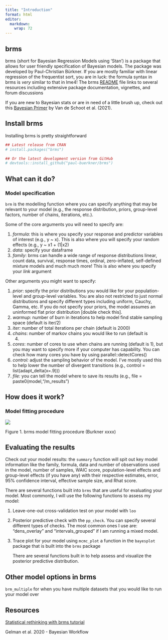 ```yaml
---
title: "Introduction"
format: html
editor: 
  markdown: 
    wrap: 72
---
```


## brms 

brms (short for Bayesian Regression Models using 'Stan') is a package
that allows for user friendly specification of Bayesian models. The
package was developed by Paul-Christian Bürkner. If you are mostly
familiar with linear regression of the frequentist sort, you are in
luck: the formula syntax in brms is *very* similar to that in lme4! The
brms
[README](https://cran.r-project.org/web/packages/brms/readme/README.html)
file links to several resources including extensive package
documentation, vignettes, and forum discussions

If you are new to Bayesian stats or are in need of a little brush up,
check out this [Bayesian
Primer](https://www.nature.com/articles/s43586-020-00001-2) by Van de
Schoot et al. (2021).

## Install brms

Installing brms is pretty straightforward

```r
## Latest release from CRAN
# install.packages("brms")

## Or the latest development version from GitHub
# devtools::install_github("paul-buerkner/brms")
```

## What can it do?

### Model specification

`brm` is the modelling function where you can specify anything that may
be relevant to your model (e.g., the response distribution, priors,
group-level factors, number of chains, iterations, etc.).

Some of the core arguments you will need to specify are:

1.  *formula*: this is where you specify your response and predictor
    variables of interest (e.g., y \~ x). This is also where you will
    specify your random effects (e.g., y \~ x1 + (1\|x2)
2.  *data:* specify your dataframe
3.  *family*: brms can handle a wide range of response distributions
    linear, count data, survival, response times, ordinal,
    zero-inflated, self-defined mixture models and much much more! This
    is also where you specify your *link* argument

Other arguments you might want to specify:

1.  *prior*: specify the prior distributions you would like for your
    population-level and group-level variables. You are also not
    restricted to just normal distributions and specify different types
    including uniform, Cauchy, Gamma, etc. If you do not specify your
    priors, the model assumes an uninformed flat prior distribution
    \[double check this\].
2.  *warmup*: number of burn in iterations to help model find stable
    sampling space (default is iter/2)
3.  *iter:* number of total iterations per chain (default is 2000)
4.  *chains*: number of markov chains you would like to run (default is
    4)
5.  *cores*: number of cores to use when chains are running (default is
    1), but you may want to specify more if your computer has
    capability. You can check how many cores you have by using
    parallel::detectCores()
6.  *control:* adjust the sampling behavior of the model. I've mostly
    used this to help lower the number of divergent transitions (e.g.,
    control = list(adapt_delta(x=.9)))
7.  *file:* you can tell the model where to save its results (e.g., file
    = paste0(model,"/m_results")

## How does it work?

### Model fitting procedure

![](images/Screen%20Shot%202023-11-01%20at%201.01.31%20PM.png)

Figure 1. brms model fitting procedure (Burkner xxxx)

## Evaluating the results

Check out your model results: the `summary` function will spit out key
model information like the family, formula, data and number of
observations used in the model, number of samples, WAIC score,
population-level effects and group-level effects (if you have any) with
their respective estimates, error, 95% confidence interval, effective
sample size, and Rhat score.

There are several functions built into `brms` that are useful for
evaluating your model. Most commonly, I will use the following functions
to assess my model:

1.  Leave-one-out cross-validation test on your model with `loo`

2.  Posterior predictive check with the `pp_check`. You can specify
    several different types of checks. The most common ones I use are:
    "dens_overlay" and "intervals_grouped" if I am running a mixed
    model.

3.  Trace plot for your model using `mcmc_plot` a function in the
    `bayesplot` package that is built into the `brms` package

    There are several functions built in to help assess and visualize
    the posterior predictive distribution.

## Other model options in brms

`brm_multiple` for when you have multiple datasets that you would like
to run your model over

## Resources

[Statistical rethinking with brms
tutorial](https://bookdown.org/content/4857/)

Gelman et al. 2020 - Bayesian Workflow
